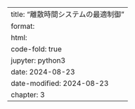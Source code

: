 ---
title: "離散時間システムの最適制御"
format:
  html:
    code-fold: true
jupyter: python3
date: 2024-08-23
date-modified: 2024-08-23
chapter: 3
---